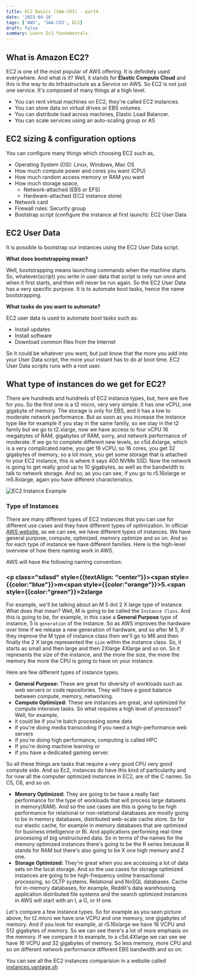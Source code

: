 ```yaml
---
title: EC2 Basics (SAA-CO3) - part4
date: '2023-04-16'
tags: ['AWS', 'SAA-CO3', EC2]
draft: false
summary: Learn Ec2 fundamentals.
---
```



## **What is Amazon EC2?**

EC2 is one of the most popular of AWS offering. It is definitely used everywhere. And what is it? Well, it stands for **Elastic Compute Cloud** and this is the way to do Infrastructure as a Service on AWS. So EC2 is not just one service. It's composed of many things at a high level.
- You can rent virtual machines on EC2, they're called EC2 instances. 
- You can store data on virtual drives or EBS volumes. 
- You can distribute load across machines, Elastic Load Balancer. 
- You can scale services using an auto-scaling group or AS

## **EC2 sizing & configuration options**
You can configure many things which choosing EC2 such as,

- Operating System (OS): Linux, Windows, Mac OS 
- How much compute power and cores you want (CPU) 
- How much random access memory or RAM you want
- How much storage space,
    - Network-attached (EBS or EFS)
    - Hardware-attached (EC2 instance store)
- Network card
- Firewall rules: Security group
- Bootstrap script (configure the instance at first launch): EC2 User Data

## **EC2 User Data**

It is possible to bootstrap our instances using the EC2 User Data script. 

**What does bootstrapping mean?** 

Well, bootstrapping means launching commands when the machine starts. So, whatever(script) you write in user data that script is only run once and when it first starts, and then will never be run again. So the EC2 User Data has a very specific purpose. It is to automate boot tasks, hence the name bootstrapping. 

**What tasks do you want to automate?** 

EC2 user data is used to automate boot tasks such as:
- Install updates
- Install software
- Download common files from the Internet

So it could be whatever you want, but just know that the more you add into your User Data script, the more your instant has to do at boot time. EC2 User Data scripts runs with a root user. 

 ## **What type of instances do we get for EC2?** 
 
There are hundreds and hundreds of EC2 instance types, but, here are five for you. So the first one is a t2 micro, very very simple. It has one vCPU, one gigabyte of memory. The storage is only for EBS, and it has a low to moderate network performance. But as soon as you increase the instance type like for example if you stay in the same family, so we stay in the t2 family but we go to t2.xlarge, now we have access to four vCPU 16 megabytes of RAM, gigabytes of RAM, sorry, and network performance of moderate. If we go to complete different new levels, so c5d.4xlarge, which is a very complicated name, you get 16 vCPU, so 16 cores, you get 32 gigabytes of memory, so a lot more, you get some storage that is attached to your EC2 instance, this is where it says 400 NVMe SSD. Now the network is going to get really good up to 10 gigabytes, as well as the bandwidth to talk to network storage. And so, as you can see, if you go to r5.16xlarge or m5.8xlarge, again you have different characteristics.

![EC2 Instance Example](/static/images/blogs/AWS/EC2-instance-examples.webp)

### **Type of Instances**



There are many different types of EC2 instances that you can use for different use cases and they have different types of optimization. In official [AWS website](https://aws.amazon.com/ec2/instance-types/), as we can see, we have different types of instances. We have general purpose, compute, optimized, memory optimize and so on. And so for each type of instance we have different families. Here is the high-level overview of how there naming work in AWS. 

AWS will have the following naming convention:

### <p class="sdasd" style={{textAlign: "center"}}><span style={{color:"blue"}}>m</span><span style={{color:"orange"}}>5</span><span>.</span><span style={{color:"green"}}>2xlarge</span></p>

For example, we'll be talking about an M 5 dot 2 X large type of instance. What does that mean? Well, M is going to be called the `Instance Class`. And this is going to be, for example, in this case a **General Purpose** type of instance, 5 is `generation` of the instance. So as AWS improves the hardware over time if we release a new generation of hardware, and so after M 5, if they improve the M type of instance class then we'll go to M6 and then finally the 2 X large represented the `size` within the instance class. So, it starts as small and then large and then 2Xlarge 4Xlarge and so on. So it represents the size of the instance, and the more the size, the more the memory the more the CPU is going to have on your instance. 

Here are few different types of instance types. 

- **General Purpose:** These are great for diversity of workloads such as web servers or code repositories. They will have a good balance between compute, memory, networking. 
- **Compute Optimized:** These are instances are great, and optimized for compute intensive tasks. So what requires a high level of processor? Well, for example, 
- it could be if you're batch processing some data 
- if you're doing media transcoding if you need a high-performance web servers 
- if you're doing high performance, computing is called HPC 
- If you're doing machine learning or 
- if you have a dedicated gaming server. 

So all these things are tasks that require a very good CPU very good compute side. And so Ec2, instances do have this kind of particularity and for now all the computer optimized instances in EC2, are of the C names. So C5, C6, and so on.
- **Memory Optimized:** They are going to be have a really fast performance for the type of workloads that will process large datasets in memory(RAM). And so the use cases are this is going to be high performance for relational or non-relational databases are mostly going to be in memory databases, distributed web-scale cache store. So for our elastic cache, for example in memory databases that are optimized for business intelligence or BI. And applications performing real-time processing of big unstructured data. So in terms of the names for the memory optimized instances there's going to be the R series because R stands for RAM but there's also going to be X one high memory and Z one.
- **Storage Optimized:** They're great when you are accessing a lot of data sets on the local storage. And so the use cases for storage optimized instances are going to be high-frequency online transactional processing, so OLTP systems. Relational and NoSQL databases. Cache for in-memory databases, for example, Reddit's data warehousing application distributed file systems and the search optimized instances in AWS will start with an I, a G, or H one. 

Let's compare a few instance types. So for example as you seen picture above, for t2.micro we have one VCPU and one memory, one gigabytes of memory. And if you look for example, at r5.16xlarge we have 16 VCPU and 512 gigabytes of memory. So we can see there's a lot of more emphasis on the memory. If we compare it to example, to a c5d.4Xlarge we can see we have 16 VCPU and 32 gigabytes of memory. So less memory, more CPU and so on different network performance different EBS bandwidth and so on. 

You can see all the EC2 instances comparision in a website called [instances.vantage.sh](https://www.instances.vantage.sh)



